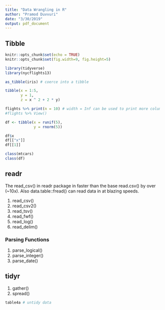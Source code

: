 ```yaml
---
title: "Data Wrangling in R"
author: "Pramod Duvvuri"
date: "3/30/2019"
output: pdf_document
---
```


## Tibble

```r
knitr::opts_chunk$set(echo = TRUE)
knitr::opts_chunk$set(fig.width=9, fig.height=5)
```

```r
library(tidyverse)
library(nycflights13)
```

```r
as_tibble(iris) # coerce into a tibble
```

```r
tibble(x = 1:5,
       y = 1,
       z = x ^ 2 + 2 * y)
```

```r
flights %>% print(n = 10) # width = Inf can be used to print more columns
#flights %>% View()
```

```r
df <- tibble(x = runif(5),
             y = rnorm(5))
```

```r
df$x
df[["x"]]
df[[1]]
```

```r
class(mtcars)
class(df)
```

## readr

The read_csv() in readr package in faster than the base read.csv() by over (~10x). Also data.table::fread() can read data in at blazing speeds.

1. read_csv()
2. read_csv2()
3. read_tsv()
4. read_fwf()
5. read_log()
6. read_delim()

### Parsing Functions

1. parse_logical()
2. parse_integer()
3. parse_date()

## tidyr

1. gather()
2. spread()

```r
table4a # untidy data
```

